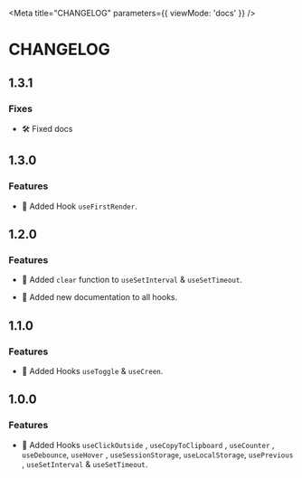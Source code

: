 
<Meta title="CHANGELOG" parameters={{ viewMode: 'docs' }} />

# CHANGELOG

## 1.3.1

### Fixes

- 🛠 Fixed docs

## 1.3.0

### Features

- 🎉 Added Hook `useFirstRender`.

## 1.2.0

### Features

- 🎉 Added `clear` function to `useSetInterval` & `useSetTimeout`.

- 🎉 Added new documentation to all hooks.

## 1.1.0

### Features

- 🎉 Added Hooks `useToggle` & `useCreen`.

## 1.0.0

### Features

- 🎉 Added Hooks `useClickOutside` , `useCopyToClipboard` , `useCounter` ,
  `useDebounce`, `useHover` , `useSessionStorage`, `useLocalStorage`, `usePrevious` ,
  `useSetInterval` & `useSetTimeout`.
